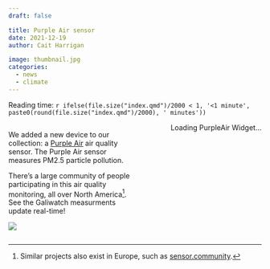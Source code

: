 ```yaml
---
draft: false

title: Purple Air sensor
date: 2021-12-19
author: Cait Harrigan

image: thumbnail.jpg
categories:
  - news
  - climate
---
```


Reading time: `r ifelse(file.size("index.qmd")/2000 < 1, '<1 minute', paste0(round(file.size("index.qmd")/2000), ' minutes'))`

<div class="row" style="display: flex;">
  <div class="column" style="flex: 45%;">
  
  We added a new device to our collection: a [Purple Air](https://www2.purpleair.com/) air quality sensor. The Purple Air sensor measures PM2.5 particle pollution.

  There's a large community of people participating in this air quality monitoring, all over North America[^1]. See the Galiwatch measurments update real-time!
  
  ![](thumbnail.jpg)

  </div>
  <div class="column" style="flex: 45%;">
  <div id='PurpleAirWidget_126303_module_AQI_conversion_C0_average_10_layer_standard' style="float: right;">Loading PurpleAir Widget...</div>
  <script src='https://www.purpleair.com/pa.widget.js?key=KNGLX17KY01CJU2J&module=AQI&conversion=C0&average=10&layer=standard&container=PurpleAirWidget_126303_module_AQI_conversion_C0_average_10_layer_standard'></script>
  </div>
</div> 


[^1]: Similar projects also exist in Europe, such as [sensor.community](https://sensor.community/en/).




